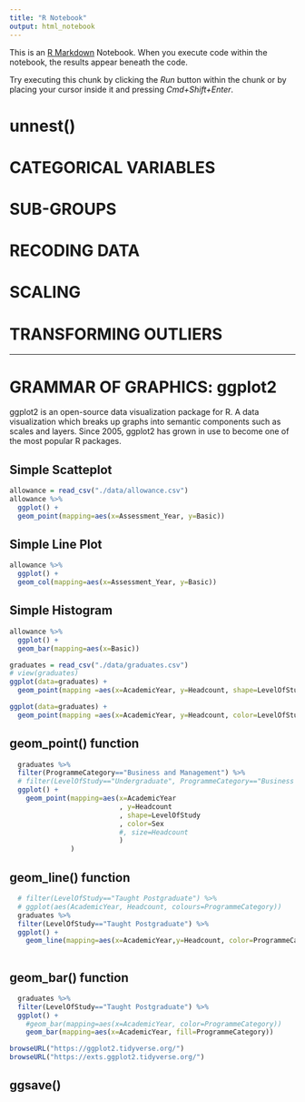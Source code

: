 ```yaml
---
title: "R Notebook"
output: html_notebook
---
```


This is an [R Markdown](http://rmarkdown.rstudio.com) Notebook. When you execute code within the notebook, the results appear beneath the code. 

Try executing this chunk by clicking the *Run* button within the chunk or by placing your cursor inside it and pressing *Cmd+Shift+Enter*. 

# unnest() 

# CATEGORICAL VARIABLES

# SUB-GROUPS

# RECODING DATA

# SCALING

# TRANSFORMING OUTLIERS



------------------------------------------------------------------------

# GRAMMAR OF GRAPHICS: ggplot2

ggplot2 is an open-source data visualization package for R. A data visualization which breaks up graphs into semantic components such as scales and layers. Since 2005, ggplot2 has grown in use to become one of the most popular R packages.

## Simple Scatteplot

```r
allowance = read_csv("./data/allowance.csv")
allowance %>% 
  ggplot() + 
  geom_point(mapping=aes(x=Assessment_Year, y=Basic)) 
```

## Simple Line Plot

```r
allowance %>% 
  ggplot() +
  geom_col(mapping=aes(x=Assessment_Year, y=Basic)) 
```

## Simple Histogram

```r
allowance %>% 
  ggplot() +
  geom_bar(mapping=aes(x=Basic))  
```

```r
graduates = read_csv("./data/graduates.csv")
# view(graduates)
ggplot(data=graduates) +
  geom_point(mapping =aes(x=AcademicYear, y=Headcount, shape=LevelOfStudy))

ggplot(data=graduates) +
  geom_point(mapping =aes(x=AcademicYear, y=Headcount, color=LevelOfStudy))
```

## geom_point() function

```r
  graduates %>% 
  filter(ProgrammeCategory=="Business and Management") %>%
  # filter(LevelOfStudy=="Undergraduate", ProgrammeCategory=="Business and Management") %>%
  ggplot() +
    geom_point(mapping=aes(x=AcademicYear
                           , y=Headcount
                           , shape=LevelOfStudy
                           , color=Sex
                           #, size=Headcount
                           )
               )
```

## geom_line() function

```r

  # filter(LevelOfStudy=="Taught Postgraduate") %>% 
  # ggplot(aes(AcademicYear, Headcount, colours=ProgrammeCategory)) 
  graduates %>% 
  filter(LevelOfStudy=="Taught Postgraduate") %>% 
  ggplot() +
    geom_line(mapping=aes(x=AcademicYear,y=Headcount, color=ProgrammeCategory))
    
```

## geom_bar() function

```r
  graduates %>% 
  filter(LevelOfStudy=="Taught Postgraduate") %>% 
  ggplot() +
    #geom_bar(mapping=aes(x=AcademicYear, color=ProgrammeCategory))
    geom_bar(mapping=aes(x=AcademicYear, fill=ProgrammeCategory))

```




```r
browseURL("https://ggplot2.tidyverse.org/")
browseURL("https://exts.ggplot2.tidyverse.org/")
```



## ggsave()